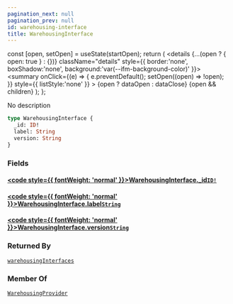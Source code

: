 ```yaml
---
pagination_next: null
pagination_prev: null
id: warehousing-interface
title: WarehousingInterface
---
```









  const [open, setOpen] = useState(startOpen);
  return (
    <details {...(open ? { open: true } : {})} className="details" style={{ border:'none', boxShadow:'none', background:'var(--ifm-background-color)' }}>
      <summary
        onClick={(e) => {
          e.preventDefault();
          setOpen((open) => !open);
        }}
        style={{ listStyle:'none' }}
      >
      {open ? dataOpen : dataClose}
      </summary>
      {open && children}
    </details>
  );
};








No description


```graphql
type WarehousingInterface {
  _id: ID!
  label: String
  version: String
}
```




### Fields

#### [<code style={{ fontWeight: 'normal' }}>WarehousingInterface.<b>_id</b></code>](#)<Bullet />[`ID!`](/types/scalars/id.mdx) <Badge class="badge badge--secondary" text="non-null"/> <Badge class="badge badge--secondary" text="scalar"/> 



#### [<code style={{ fontWeight: 'normal' }}>WarehousingInterface.<b>label</b></code>](#)<Bullet />[`String`](/types/scalars/string.mdx) <Badge class="badge badge--secondary" text="scalar"/> 



#### [<code style={{ fontWeight: 'normal' }}>WarehousingInterface.<b>version</b></code>](#)<Bullet />[`String`](/types/scalars/string.mdx) <Badge class="badge badge--secondary" text="scalar"/> 







### Returned By

[`warehousingInterfaces`](/operations/queries/warehousing-interfaces.mdx)  <Badge class="badge badge--secondary" text="query"/>

### Member Of

[`WarehousingProvider`](/types/objects/warehousing-provider.mdx)  <Badge class="badge badge--secondary" text="object"/>

